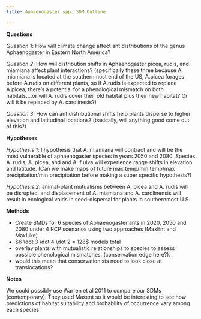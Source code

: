 ```yaml
---
title: Aphaenogaster spp. SDM Outline

---
```



**Questions**

*Question 1*: How will climate change affect ant distributions of the
genus Aphaenogaster in Eastern North America?

*Question 2*: How will distribution shifts in Aphaenogaster picea,
rudis, and miamiana affect plant interactions? (specifically these
three because A. miamiana is located at the southernmost end of the
US, A.picea forages before A.rudis on different plants, so if A.rudis
is expected to replace A.picea, there’s a potential for a phenological
mismatch on both habitats….or will A. rudis cover their old habitat
plus their new habitat? Or will it be replaced by A. carolinesis?)

*Question 3*: How can ant distributional shifts help plants disperse to
higher elevation and latitudinal locations? (basically, will anything
good come out of this?)

**Hypotheses**

*Hypothesis 1*: I hypothesis that A. miamiana will contract and will be
the most vulnerable of aphaenogaster species in years 2050
and 2080. Species A. rudis, A. picea, and and A. f ulva will
experience range shifts in elevation and latitude. (Can we make maps
of future max temp/min temp/max precipitation/min precipitation before
making a super specific hypothesis?)

*Hypothesis 2*: animal-plant mutualisms between A. picea and A. rudis
will be disrupted, and displacement of A. miamiana and A. carolinensis
will result in ecological voids in seed-dispersal for plants in
southernmost U.S.

**Methods**

- Create SMDs for 6 species of Aphaenogaster ants in 2020, 2050
and 2080 under 4 RCP scenarios using two approaches (MaxEnt and
MaxLike).
- $6 \dot 3 \dot 4 \dot 2 = 128$ models total
- overlay plants with mutualistic relationships to species to assess
  possible phenological mismatches. (conservation edge here?).
- would this mean that conservationists need to look close at
  translocations?


**Notes**

We could possibly use Warren et al 2011 to compare our SDMs
(contemporary). They used Maxent so it would be interesting to see how
predictions of habitat suitability and probability of occurrence vary
among each species.
